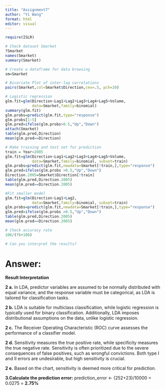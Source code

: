 ```yaml
---
title: "Assignment7"
author: "Yi Wang"
format: html
editor: visual
---
```


```R

require(ISLR)

# Check dataset Smarket
?Smarket
names(Smarket)
summary(Smarket)

# Create a dataframe for data browsing
sm=Smarket

# Bivariate Plot of inter-lag correlations
pairs(Smarket,col=Smarket$Direction,cex=.5, pch=20)

# Logistic regression
glm.fit=glm(Direction~Lag1+Lag2+Lag3+Lag4+Lag5+Volume,
            data=Smarket,family=binomial)
summary(glm.fit)
glm.probs=predict(glm.fit,type="response") 
glm.probs[1:5]
glm.pred=ifelse(glm.probs>0.5,"Up","Down")
attach(Smarket)
table(glm.pred,Direction)
mean(glm.pred==Direction)

# Make training and test set for prediction
train = Year<2005
glm.fit=glm(Direction~Lag1+Lag2+Lag3+Lag4+Lag5+Volume,
            data=Smarket,family=binomial, subset=train)
glm.probs=predict(glm.fit,newdata=Smarket[!train,],type="response") 
glm.pred=ifelse(glm.probs >0.5,"Up","Down")
Direction.2005=Smarket$Direction[!train]
table(glm.pred,Direction.2005)
mean(glm.pred==Direction.2005)

#Fit smaller model
glm.fit=glm(Direction~Lag1+Lag2,
            data=Smarket,family=binomial, subset=train)
glm.probs=predict(glm.fit,newdata=Smarket[!train,],type="response") 
glm.pred=ifelse(glm.probs >0.5,"Up","Down")
table(glm.pred,Direction.2005)
mean(glm.pred==Direction.2005)

# Check accuracy rate
106/(76+106)

# Can you interpret the results?

```

# Answer:

**Result Interpretation**

**2 a.** In LDA, predictor variables are assumed to be normally distributed with equal variance, and the response variable must be categorical, as LDA is tailored for classification tasks.

**2 b.** LDA is suitable for multiclass classification, while logistic regression is typically used for binary classification. Additionally, LDA imposes distributional assumptions on the data, unlike logistic regression.

**2 c.** The Receiver Operating Characteristic (ROC) curve assesses the performance of a classifier model.

**2 d.** Sensitivity measures the true positive rate, while specificity measures the true negative rate. Sensitivity is often prioritized due to the severe consequences of false positives, such as wrongful convictions. Both type I and II errors are undesirable, but high sensitivity is crucial.

**2 e.** Based on the chart, sensitivity is deemed more critical for prediction.

**3.Calculate the prediction error:**
prediction_error <- (252+23)/10000 = 0.0275 = **2.75%**
